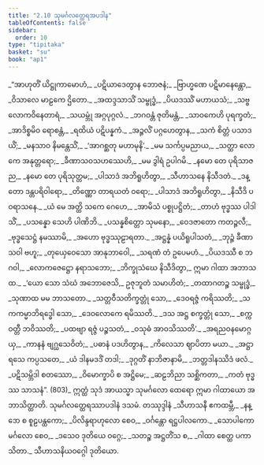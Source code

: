 ```yaml
---
title: "2.10 သုမင်္ဂလတ္ထေရအပဒါန"
tableOfContents: false
sidebar:
  order: 10
type: "tipitaka"
basket: "su"
book: "ap1"
---
```



<DynamicBreadcrumb />

<Division number="124" book="ap1" e="ch" v="20" p="71">

<Paragraph number="837" type="verses" book="ap1">
_“အာဟုတိံ ယိဋ္ဌုကာမောဟံ,_  
_ပဋိယာဒေတွာန ဘောဇနံ;_  
_ဗြာဟ္မဏေ ပဋိမာနေန္တော,_  
_ဝိသာလေ မာဠကေ ဌိတော._  

</Paragraph>

</Division>
<Division number="125" book="ap1" e="ch" v="20" p="71">

<Paragraph number="838" type="verses" book="ap1">
_အထဒ္ဒသာသိံ သမ္ဗုဒ္ဓံ,_  
_ပိယဒဿိံ မဟာယသံ;_  
_သဗ္ဗလောကဝိနေတာရံ,_  
_သယမ္ဘုံ အဂ္ဂပုဂ္ဂလံ._  

</Paragraph>

</Division>
<Division number="126" book="ap1" e="ch" v="20" p="71">

<Paragraph number="839" type="verses" book="ap1">
_ဘဂဝန္တံ ဇုတိမန္တံ,_  
_သာဝကေဟိ ပုရက္ခတံ;_  
_အာဒိစ္စမိဝ ရောစန္တံ,_  
_ရထိယံ ပဋိပန္နကံ._  

</Paragraph>

</Division>
<Division number="127" book="ap1" e="ch" v="20" p="71">

<Paragraph number="840" type="verses" book="ap1">
_အဉ္ဇလိံ ပဂ္ဂဟေတွာန,_  
_သကံ စိတ္တံ ပသာဒယိံ;_  
_မနသာဝ နိမန္တေသိံ,_  
_‘အာဂစ္ဆတု မဟာမုနိ’._  

</Paragraph>

</Division>
<Division number="128" book="ap1" e="ch" v="20" p="71">

<Paragraph number="841" type="verses" book="ap1">
_မမ သင်္ကပ္ပမညာယ,_  
_သတ္ထာ လောကေ အနုတ္တရော;_  
_ခီဏာသဝသဟဿေဟိ,_  
_မမ ဒွါရံ ဥပါဂမိ._  

</Paragraph>

</Division>
<Division number="129" book="ap1" e="ch" v="20" p="71">

<Paragraph number="842" type="verses" book="ap1">
_နမော တေ ပုရိသာဇည,_  
_နမော တေ ပုရိသုတ္တမ;_  
_ပါသာဒံ အဘိရူဟိတွာ,_  
_သီဟာသနေ နိသီဒတံ._  

</Paragraph>

</Division>
<Division number="130" book="ap1" e="ch" v="20" p="72">

<Paragraph number="843" type="verses" book="ap1">
_ဒန္တော ဒန္တပရိဝါရော,_  
_တိဏ္ဏော တာရယတံ ဝရော;_  
_ပါသာဒံ အဘိရူဟိတွာ,_  
_နိသီဒိ ပဝရာသနေ._  

</Paragraph>

</Division>
<Division number="131" book="ap1" e="ch" v="20" p="72">

<Paragraph number="844" type="verses" book="ap1">
_ယံ မေ အတ္ထိ သကေ ဂေဟေ,_  
_အာမိသံ ပစ္စုပဋ္ဌိတံ;_  
_တာဟံ ဗုဒ္ဓဿ ပါဒါသိံ,_  
_ပသန္နော သေဟိ ပါဏိဘိ._  

</Paragraph>

</Division>
<Division number="132" book="ap1" e="ch" v="20" p="72">

<Paragraph number="845" type="verses" book="ap1">
_ပသန္နစိတ္တော သုမနော,_  
_ဝေဒဇာတော ကတဉ္ဇလီ;_  
_ဗုဒ္ဓသေဋ္ဌံ နမဿာမိ,_  
_အဟော ဗုဒ္ဓဿုဠာရတာ._  

</Paragraph>

</Division>
<Division number="133" book="ap1" e="ch" v="20" p="72">

<Paragraph number="846" type="verses" book="ap1">
_အဋ္ဌန္နံ ပယိရူပါသတံ,_  
_ဘုဉ္ဇံ ခီဏာသဝါ ဗဟူ;_  
_တုယှေဝေသော အာနုဘာဝေါ,_  
_သရဏံ တံ ဥပေမဟံ._  

</Paragraph>

</Division>
<Division number="134" book="ap1" e="ch" v="20" p="72">

<Paragraph number="847" type="verses" book="ap1">
_ပိယဒဿီ စ ဘဂဝါ,_  
_လောကဇေဋ္ဌော နရာသဘော;_  
_ဘိက္ခုသံဃေ နိသီဒိတွာ,_  
ဣမာ ဂါထာ အဘာသထ._  

</Paragraph>

</Division>
<Division number="135" book="ap1" e="ch" v="20" p="72">

<Paragraph number="848" type="verses" book="ap1">
_‘ယော သော သံဃံ အဘောဇေသိ,_  
ဥဇုဘူတံ သမာဟိတံ;_  
_တထာဂတဉ္စ သမ္ဗုဒ္ဓံ,_  
_သုဏာထ မမ ဘာသတော._  

</Paragraph>

</Division>
<Division number="136" book="ap1" e="ch" v="20" p="72">

<Paragraph number="849" type="verses" book="ap1">
_သတ္တဝီသတိက္ခတ္တုံ သော,_  
_ဒေဝရဇ္ဇံ ကရိဿတိ;_  
_သကကမ္မာဘိရဒ္ဓေါ သော,_  
_ဒေဝလောကေ ရမိဿတိ._  

</Paragraph>

</Division>
<Division number="137" book="ap1" e="ch" v="20" p="72">

<Paragraph number="850" type="verses" book="ap1">
_ဒသ အဋ္ဌ စက္ခတ္တုံ သော,_  
_စက္ကဝတ္တီ ဘဝိဿတိ;_  
_ပထဗျာ ရဇ္ဇံ ပဉ္စသတံ,_  
_ဝသုဓံ အာဝသိဿတိ’._  

</Paragraph>

</Division>
<Division number="138" book="ap1" e="ch" v="20" p="72">

<Paragraph number="851" type="verses" book="ap1">
_အရညဝနမောဂ္ဂယှ,_  
_ကာနနံ ဗျဂ္ဃသေဝိတံ;_  
_ပဓာနံ ပဒဟိတွာန,_  
_ကိလေသာ ဈာပိတာ မယာ._  

</Paragraph>

</Division>
<Division number="139" book="ap1" e="ch" v="20" p="72">

<Paragraph number="852" type="verses" book="ap1">
_အဋ္ဌာရသေ ကပ္ပသတေ,_  
_ယံ ဒါနမဒဒိံ တဒါ;_  
_ဒုဂ္ဂတိံ နာဘိဇာနာမိ,_  
_ဘတ္တဒါနဿိဒံ ဖလံ._  

</Paragraph>

</Division>
<Division number="140" book="ap1" e="ch" v="20" p="72">

<Paragraph number="853" type="verses" book="ap1">
_ပဋိသမ္ဘိဒါ စတဿော,_  
_ဝိမောက္ခာပိ စ အဋ္ဌိမေ;_  
_ဆဠဘိညာ သစ္ဆိကတာ,_  
_ကတံ ဗုဒ္ဓဿ သာသနံ”. (803)_  

</Paragraph>

<Paragraph number="854" book="ap1">
ဣတ္ထံ သုဒံ အာယသ္မာ သုမင်္ဂလော ထေရော ဣမာ ဂါထာယော အဘာသိတ္ထာတိ.

</Paragraph>
</Division>

<Paragraph number="855" type="center" book="ap1">
သုမင်္ဂလတ္ထေရဿာပဒါနံ ဒသမံ.



</Paragraph>

<Paragraph number="856" type="center" book="ap1">
တဿုဒ္ဒါနံ


</Paragraph>

<Paragraph number="857" type="verses" book="ap1">
_သီဟာသနီ ဧကထမ္ဘီ,_  
_နန္ဒော စ စူဠပန္ထကော;_  
_ပိလိန္ဒရာဟုလော စေဝ,_  
_ဝင်္ဂန္တော ရဋ္ဌပါလကော._  

</Paragraph>

<Paragraph number="858" type="verses" book="ap1">
_သောပါကော မင်္ဂလော စေဝ,_  
_ဒသေဝ ဒုတိယေ ဝဂ္ဂေ;_  
_သတဉ္စ အဋ္ဌတိံသ စ,_  
_ဂါထာ စေတ္ထ ပကာသိတာ._  


</Paragraph>

<Paragraph number="859" type="center" book="ap1">
သီဟာသနိယဝဂ္ဂေါ ဒုတိယော.
</Paragraph>